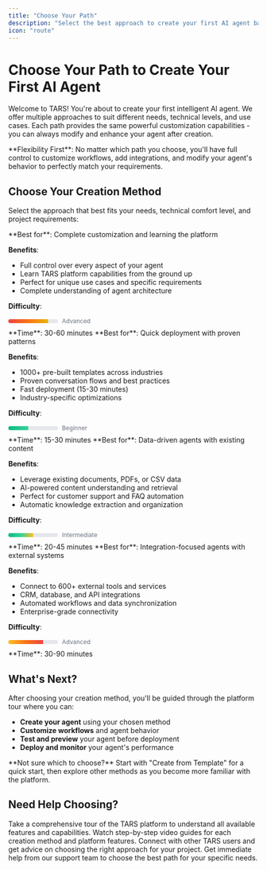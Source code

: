 ```yaml
---
title: "Choose Your Path"
description: "Select the best approach to create your first AI agent based on your needs, technical level, and use case"
icon: "route"
---
```


# Choose Your Path to Create Your First AI Agent

Welcome to TARS! You're about to create your first intelligent AI agent. We offer multiple approaches to suit different needs, technical levels, and use cases. Each path provides the same powerful customization capabilities - you can always modify and enhance your agent after creation.

<Info>
**Flexibility First**: No matter which path you choose, you'll have full control to customize workflows, add integrations, and modify your agent's behavior to perfectly match your requirements.
</Info>

## Choose Your Creation Method

Select the approach that best fits your needs, technical comfort level, and project requirements:

<CardGroup cols={1}>
<Card title="Create from Scratch" icon="plus" href="/platform-fundamentals/platform-tour#agents">
  **Best for**: Complete customization and learning the platform
  
  **Benefits**:
  - Full control over every aspect of your agent
  - Learn TARS platform capabilities from the ground up
  - Perfect for unique use cases and specific requirements
  - Complete understanding of agent architecture
  
  **Difficulty**: 
  <div style="display: flex; align-items: center; gap: 8px; margin: 8px 0;">
    <div style="width: 100px; height: 8px; background: #e5e7eb; border-radius: 4px; overflow: hidden;">
      <div style="width: 80%; height: 100%; background: linear-gradient(90deg, #ef4444 0%, #f97316 50%, #eab308 100%);"></div>
    </div>
    <span style="font-size: 12px; color: #6b7280;">Advanced</span>
  </div>
  **Time**: 30-60 minutes
</Card>

<Card title="Create from Template" icon="copy" href="/platform-fundamentals/platform-tour#agents">
  **Best for**: Quick deployment with proven patterns
  
  **Benefits**:
  - 1000+ pre-built templates across industries
  - Proven conversation flows and best practices
  - Fast deployment (15-30 minutes)
  - Industry-specific optimizations
  
  **Difficulty**: 
  <div style="display: flex; align-items: center; gap: 8px; margin: 8px 0;">
    <div style="width: 100px; height: 8px; background: #e5e7eb; border-radius: 4px; overflow: hidden;">
      <div style="width: 40%; height: 100%; background: linear-gradient(90deg, #10b981 0%, #34d399 100%);"></div>
    </div>
    <span style="font-size: 12px; color: #6b7280;">Beginner</span>
  </div>
  **Time**: 15-30 minutes
</Card>

<Card title="Create from Knowledge Base" icon="book" href="/platform-fundamentals/platform-tour#knowledge">
  **Best for**: Data-driven agents with existing content
  
  **Benefits**:
  - Leverage existing documents, PDFs, or CSV data
  - AI-powered content understanding and retrieval
  - Perfect for customer support and FAQ automation
  - Automatic knowledge extraction and organization
  
  **Difficulty**: 
  <div style="display: flex; align-items: center; gap: 8px; margin: 8px 0;">
    <div style="width: 100px; height: 8px; background: #e5e7eb; border-radius: 4px; overflow: hidden;">
      <div style="width: 50%; height: 100%; background: linear-gradient(90deg, #10b981 0%, #34d399 50%, #fbbf24 100%);"></div>
    </div>
    <span style="font-size: 12px; color: #6b7280;">Intermediate</span>
  </div>
  **Time**: 20-45 minutes
</Card>

<Card title="Create from Tools" icon="wrench" href="/platform-fundamentals/platform-tour#tools">
  **Best for**: Integration-focused agents with external systems
  
  **Benefits**:
  - Connect to 600+ external tools and services
  - CRM, database, and API integrations
  - Automated workflows and data synchronization
  - Enterprise-grade connectivity
  
  **Difficulty**: 
  <div style="display: flex; align-items: center; gap: 8px; margin: 8px 0;">
    <div style="width: 100px; height: 8px; background: #e5e7eb; border-radius: 4px; overflow: hidden;">
      <div style="width: 70%; height: 100%; background: linear-gradient(90deg, #fbbf24 0%, #f97316 50%, #ef4444 100%);"></div>
    </div>
    <span style="font-size: 12px; color: #6b7280;">Advanced</span>
  </div>
  **Time**: 30-90 minutes
</Card>
</CardGroup>

## What's Next?

After choosing your creation method, you'll be guided through the platform tour where you can:

- **Create your agent** using your chosen method
- **Customize workflows** and agent behavior
- **Test and preview** your agent before deployment
- **Deploy and monitor** your agent's performance

<Tip>
**Not sure which to choose?** Start with "Create from Template" for a quick start, then explore other methods as you become more familiar with the platform.
</Tip>

## Need Help Choosing?

<CardGroup cols={2}>
<Card title="Platform Tour" icon="map" href="/platform-fundamentals/platform-tour">
  Take a comprehensive tour of the TARS platform to understand all available features and capabilities.
</Card>

<Card title="Video Tutorials" icon="play" href="/getting-help/video-tutorials">
  Watch step-by-step video guides for each creation method and platform features.
</Card>

<Card title="Community Support" icon="users" href="/getting-help/community-forum">
  Connect with other TARS users and get advice on choosing the right approach for your project.
</Card>

<Card title="Live Chat Support" icon="headset" href="/getting-help/live-chat">
  Get immediate help from our support team to choose the best path for your specific needs.
</Card>
</CardGroup>
